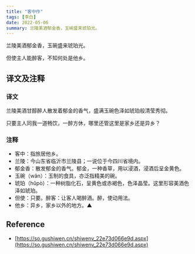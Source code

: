 ```yaml
---
title: "客中作"
tags: [李白]
date: 2022-05-06
summary: 兰陵美酒郁金香，玉碗盛来琥珀光。
---
```


兰陵美酒郁金香，玉碗盛来琥珀光。

但使主人能醉客，不知何处是他乡。

## 译文及注释

### 译文

兰陵美酒甘醇醉人散发着郁金的香气，盛满玉碗色泽如琥珀般清莹秀彻。

只要主人同我一道畅饮，一醉方休，哪里还管这里是家乡还是异乡？

### 注释

- 客中：指旅居他乡。
- 兰陵：今山东省临沂市兰陵县；一说位于今四川省境内。
- 郁金香：散发郁金的香气。郁金，一种香草，用以浸酒，浸酒后呈金黄色。
- 玉碗（wǎn）：玉制的食具，亦泛指精美的碗。
- 琥珀（hǔpò）：一种树脂化石，呈黄色或赤褐色，色泽晶莹。这里形容美酒色泽如琥珀。
- 但使：只要。醉客：让客人喝醉酒。醉，使动用法。
- 他乡：异乡，家乡以外的地方。▲

## Reference

- [https://so.gushiwen.cn/shiwenv_22e73d066e9d.aspx](https://so.gushiwen.cn/shiwenv_22e73d066e9d.aspx)